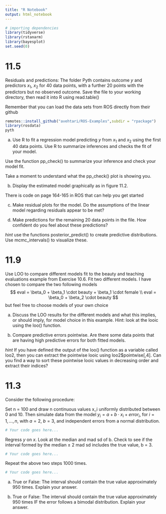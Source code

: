 ---
title: "R Notebook"
output: html_notebook
---

```{r}
# importing dependencies
library(tidyverse)
library(rstanarm)
library(bayesplot)
set.seed(0)
```

# 11.5
Residuals and predictions: The folder Pyth contains outcome $y$ and predictors $x_1$, $x_2$ for 40
data points, with a further 20 points with the predictors but no observed outcome. Save the file
to your working directory, then read it into R using read.table()

Remember that you can load the data sets from ROS directly from their github
```{r}
remotes::install_github("avehtari/ROS-Examples",subdir = "rpackage")
library(rosdata)
pyth

```

a) Use R to fit a regression model predicting $y$ from $x_1$ and $x_2$ using the first 40 data points. Use R to summarize inferences and checks the fit of your model. 

Use the function pp_check() to summarize your inference and check your model fit. 

Take a moment to understand what the pp_check() plot is showing you.

b) Display the estimated model graphically as in figure 11.2.

There is code on page 164-165 in ROS that can help you get started

c) Make residual plots for the model. Do the assumptions of the linear model regarding residuals appear to be met?

d) Make predictions for the remaining 20 data points in the file. How confident do you feel
about these predictions?

*hint* use the functions posterior_predict() to create predictive distributions. Use mcmc_intervals() to visualize these.

# 11.9
Use LOO to compare different models fit to the beauty and
teaching evaluations example from Exercise 10.6.
Fit two different models. I have chosen to compare the two following models
$$
eval = \beta_0 + \beta_1 \cdot beauty + \beta_1 \cdot female \\
eval = \beta_0 + \beta_2 \cdot beauty
$$
but feel free to choose models of your own choice

a) Discuss the LOO results for the different models and what this implies, or should imply, for model choice in this example. Hint: look at the looic using the loo() function.

b) Compare predictive errors pointwise. Are there some data points that are having high predictive errors for both fitted models.

*hint* If you have defined the output of the loo() function as a variable called loo2, then you can extract the pointwise looic using loo2$pointwise[,4]. Can you find a way to sort these pointwise looic values in decreasing order and extract their indices?

# 11.3
Consider the following procedure:

Set n = 100 and draw n continuous values x_i uniformly distributed between 0 and 10. Then
simulate data from the model $y_i = a + b \cdot x_i + error_i$, for $i = 1, . . . , n$, with $a = 2$, $b = 3$, and independent errors from a normal distribution.

```{r}
# Your code goes here...
```

Regress $y$ on $x$. Look at the median and mad sd of b. Check to see if the interval formed by
the median ± 2 mad sd includes the true value, b = 3.

```{r}
# Your code goes here...
```

Repeat the above two steps 1000 times.

```{r}
# Your code goes here...
```

a) True or False: The interval should contain the true value approximately 950 times. Explain your answer.


b) True or False:  The interval should contain the true value approximately 950 times IF the error follows a bimodal distribution. Explain your answer.














